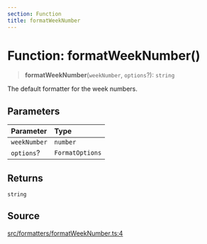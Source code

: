 ```yaml
---
section: Function
title: formatWeekNumber
---
```


# Function: formatWeekNumber()

> **formatWeekNumber**(`weekNumber`, `options`?): `string`

The default formatter for the week numbers.

## Parameters

| Parameter | Type |
| :------ | :------ |
| `weekNumber` | `number` |
| `options`? | `FormatOptions` |

## Returns

`string`

## Source

[src/formatters/formatWeekNumber.ts:4](https://github.com/gpbl/react-day-picker/blob/45cca307e/src/formatters/formatWeekNumber.ts#L4)
